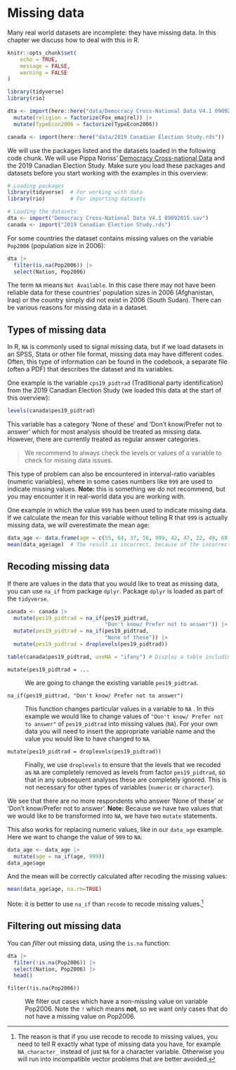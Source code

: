 # Missing data {#sec-data-missing-data}

Many real world datasets are incomplete: they have missing data. In this chapter we discuss how to deal with this in R.

```r
knitr::opts_chunk$set(
	echo = TRUE,
	message = FALSE,
	warning = FALSE
)

library(tidyverse)
library(rio)

dta <- import(here::here("data/Democracy Cross-National Data V4.1 09092015.sav")) |>
  mutate(religion = factorize(Fox_emajrel)) |>
  mutate(TypeEcon2006 = factorize(TypeEcon2006))

canada <- import(here::here("data/2019 Canadian Election Study.rds"))
```

We will use the packages listed and the datasets loaded in the following code chunk. We will use Pippa Noriss' [Democracy Cross-national Data](https://sites.google.com/site/pippanorris3/research/data#TOC-Democracy-Cross-national-Data-Release-4.0-Fall-2015-New-) and the 2019 Canadian Election Study. Make sure you load these packages and datasets before you start working with the examples in this overview:

```r
# Loading packages
library(tidyverse)  # For working with data
library(rio)        # For importing datasets

# Loading the datasets
dta <- import("Democracy Cross-National Data V4.1 09092015.sav") 
canada <- import("2019 Canadian Election Study.rds")
```

For some countries the dataset contains missing values on the variable `Pop2006` (population size in 2006):

```r
dta |>
  filter(is.na(Pop2006)) |>
  select(Nation, Pop2006)
```

The term `NA` means `Not Available`. In this case there may not have been reliable data for these countries' population sizes in 2006 (Afghanistan, Iraq) or the country simply did not exist in 2006 (South Sudan). There can be various reasons for missing data in a dataset.

## Types of missing data

In R, `NA` is commonly used to signal missing data, but if we load datasets in an SPSS, Stata or other file format, missing data may have different codes. Often, this type of information can be found in the codebook, a separate file (often a PDF) that describes the dataset and its variables.

One example is the variable `cps19_pidtrad` (Traditional party identification) from the 2019 Canadian Election Study (we loaded this data at the start of this overview):

```r
levels(canada$pes19_pidtrad)
```

This variable has a category 'None of these' and 'Don't know/Prefer not to answer' which for most analysis should be treated as missing data. However, there are currently treated as regular answer categories.

> We recommend to always check the levels or values of a variable to check for missing data issues.

This type of problem can also be encountered in interval-ratio variables (numeric variables), where in some cases numbers like `999` are used to indicate missing values. **Note:** this is something we do not recommend, but you may encounter it in real-world data you are working with.

One example in which the value `999` has been used to indicate missing data. If we calculate the mean for this variable without telling R that `999` is actually missing data, we will overestimate the mean age:

```r
data_age <- data.frame(age = c(55, 64, 37, 56, 999, 42, 47, 22, 49, 68, 59, 999))
mean(data_age$age)  # The result is incorrect, because of the incorrect treatment of the missing values
```

## Recoding missing data

If there are values in the data that you would like to treat as missing data, you can use `na_if` from package `dplyr`. Package `dplyr` is loaded as part of the `tidyverse`.

```r
canada <- canada |>
  mutate(pes19_pidtrad = na_if(pes19_pidtrad, 
                               "Don't know/ Prefer not to answer")) |>
  mutate(pes19_pidtrad = na_if(pes19_pidtrad, 
                               "None of these")) |>
  mutate(pes19_pidtrad = droplevels(pes19_pidtrad))

table(canada$pes19_pidtrad, useNA = "ifany") # Display a table including NAs
```

`mutate(pes19_pidtrad = ...`

:   We are going to change the existing variable `pes19_pidtrad`.

`na_if(pes19_pidtrad, "Don't know/ Prefer not to answer")`

:   This function changes particular values in a variable to `NA` . In this example we would like to change values of `"Don't know/ Prefer not to answer"` of `pes19_pidtrad` into missing values (`NA`). For your own data you will need to insert the appropriate variable name and the value you would like to have changed to `NA`.

`mutate(pes19_pidtrad = droplevels(pes19_pidtrad))`

:   Finally, we use `droplevels` to ensure that the levels that we recoded as `NA` are completely removed as levels from factor `pes19_pidtrad`, so that in any subsequent analyses these are completely ignored. This is not necessary for other types of variables (`numeric` or `character`).

We see that there are no more respondents who answer 'None of these' or 'Don't know/Prefer not to answer'. **Note:** Because we have two values that we would like to be transformed into `NA`, we have two `mutate` statements.

This also works for replacing numeric values, like in our `data_age` example. Here we want to change the value of `999` to `NA`:

```r
data_age <- data_age |>
  mutate(age = na_if(age, 999))
data_age$age
```

And the mean will be correctly calculated after recoding the missing values:

```r
mean(data_age$age, na.rm=TRUE)
```

Note: it is better to use `na_if` than `recode` to recode missing values.[^data_week4-2]

[^data_week4-2]: The reason is that if you use recode to recode to missing values, you need to tell R exactly what type of missing data you have, for example `NA_character_` instead of just `NA` for a character variable. Otherwise you will run into incompatible vector problems that are better avoided.

## Filtering out missing data

You can *filter* out missing data, using the `is.na` function:

```r
dta |>
  filter(!is.na(Pop2006)) |>
  select(Nation, Pop2006) |>
  head()
```

`filter(!is.na(Pop2006))`

:   We filter out cases which have a non-missing value on variable Pop2006. Note the `!` which means **not**, so we want only cases that do not have a missing value on Pop2006.
